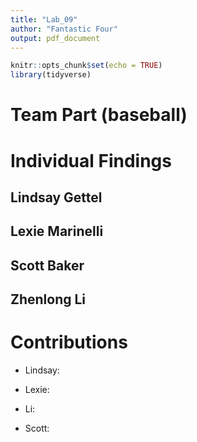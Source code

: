 ```yaml
---
title: "Lab_09"
author: "Fantastic Four"
output: pdf_document
---
```


```r
knitr::opts_chunk$set(echo = TRUE)
library(tidyverse)
```
# Team Part (baseball)


# Individual Findings

## Lindsay Gettel

## Lexie Marinelli

## Scott Baker

## Zhenlong Li


# Contributions
* Lindsay: 

* Lexie:

* Li:

* Scott:
